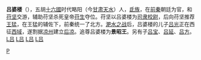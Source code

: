 '''吕婆楼'''（{{bd|?||?||}}），五胡[[十六國|十六國]]时代略阳（今[[甘肃|甘肃]][[天水|天水]]）人，[[氐族|氐族]]，在[[前秦|前秦]]朝廷为官，和[[苻坚|苻坚]]交游，辅助苻坚杀死皇帝[[苻生|苻生]]夺位。苻坚以吕婆楼为[[司隶校尉|司隶校尉]]，后向苻坚推荐[[王猛|王猛]]，在王猛的辅佐下，前秦统一了北方。[[淝水之战|淝水之战]]后，吕婆楼的儿子[[吕光|吕光]]正在西征[[西域|西域]]，遂割据[[凉州|凉州]]建立[[后凉|后凉]]。追尊吕婆楼为'''景昭王'''。另有子[[吕宝|吕宝]]、[[吕延|吕延]]、[[吕方_(后凉)|吕方]]。
[[category:后凉|L吕]]
[[category:五胡十六國人物|L吕]]
[[category:氐人|L吕]]
[[category:十六國追尊君主|L吕]]
[[Category:呂姓|P]]